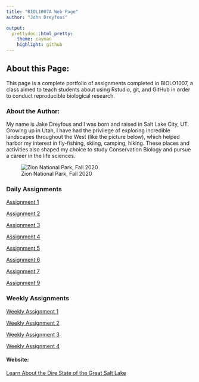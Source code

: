 ```yaml
---
title: "BIOL1007A Web Page"
author: "John Dreyfous"

output:
  prettydoc::html_pretty:
    theme: cayman
    highlight: github
---
```

## About this Page: 

This page is a complete portfolio of assignments completed in BIOLO1007, a class aimed to teach students about using Rstudio, git, and GitHub in order to conduct reproducible biological research.  

### About the Author: 
My name is Jake Dreyfous and I was born and raised in Salt Lake City, UT. Growing up in Utah, I have had the privilege of exploring incredible landscapes throughout the West (like the picture below), which helped harbor my interest in fly-fishing, skiing, camping, hiking. These places and activities also shaped my choice to study Conservation Biology and pursue a career in the life sciences. 


  ![Zion National Park, Fall 2020](file:///Users/jakedreyfous/Desktop/IMG_5184.jpg)



### Daily Assignments
[Assignment 1](Assignment1.html)

[Assignment 2](Assignment2.html)

[Assignment 3](Assignment3.html)

[Assignment 4](Assignment4.html)

[Assignment 5](Assignment5.html)  

[Assignment 6](Assignment6.html)

[Assignment 7](Assignment7.html)

[Assignment 9](Assignment9.html)


### Weekly Assignments
[Weekly Assignment 1](Weekly_Assignment_1.html)  
  
[Weekly Assignment 2](Weekly_Assignment_2.html)

[Weekly Assignment 3](Weekly_Assignment_3.html)

[Weekly Assignment 4](Weekly_Assignment_4.html)



#### Website:
[Learn About the Dire State of the Great Salt Lake](https://www.saveourgreatsaltlake.org/)



